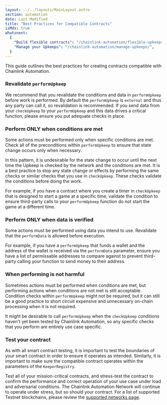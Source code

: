 ```yaml
---
layout: ../../layouts/MainLayout.astro
section: automation
date: Last Modified
title: "Best Practices for Compatible Contracts"
isMdx: true
whatsnext:
  {
    "Build flexible contracts": "/chainlink-automation/flexible-upkeeps/",
    "Manage your Upkeeps": "/chainlink-automation/manage-upkeeps/",
  }
---
```


This guide outlines the best practices for creating contracts compatible with Chainlink Automation.

### Revalidate `performUpkeep`

We recommend that you revalidate the conditions and data in `performUpkeep` before work is performed. By default the `performUpkeep` is `external` and thus any party can call it, so revalidation is recommended. If you send data from your `checkUpkeep` to your `performUpkeep` and this data drives a critical function, please ensure you put adequate checks in place.

### Perform ONLY when conditions are met

Some actions must be performed only when specific conditions are met. Check all of the preconditions within `performUpkeep` to ensure that state change occurs only when necessary.

In this pattern, it is undesirable for the state change to occur until the next time the Upkeep is checked by the network and the conditions are met. It is a best practice to stop any state change or effects by performing the same checks or similar checks that you use in `checkUpkeep`. These checks validate the conditions before doing the work.

For example, if you have a contract where you create a timer in `checkUpkeep` that is designed to start a game at a specific time, validate the condition to ensure third-party calls to your `performUpkeep` function do not start the game at a different time.

### Perform ONLY when data is verified

Some actions must be performed using data you intend to use. Revalidate that the `performData` is allowed before execution.

For example, if you have a `performUpkeep` that funds a wallet and the address of the wallet is received via the `performData` parameter, ensure you have a list of permissable addresses to compare against to prevent third-party calling your function to send money to their address.

### When performing is not harmful

Sometimes actions must be performed when conditions are met, but performing actions when conditions are not met is still acceptable. Condition checks within `performUpkeep` might not be required, but it can still be a good practice to short circuit expensive and unnecessary on-chain processing when it is not required.

It might be desirable to call `performUpkeep` when the `checkUpkeep` conditions haven't yet been tested by Chainlink Automation, so any specific checks that you perform are entirely use case specific.

### Test your contract

As with all smart contract testing, it is important to test the boundaries of your smart contract in order to ensure it operates as intended. Similarly, it is important to make sure the compatible contract operates within the parameters of the `KeeperRegistry`.

Test all of your mission-critical contracts, and stress-test the contract to confirm the performance and correct operation of your use case under load and adversarial conditions. The Chainlink Automation Network will continue to operate under stress, but so should your contract. For a list of supported Testnet blockchains, please review the [supported networks page](/chainlink-automation/supported-networks).
